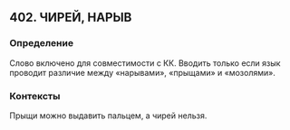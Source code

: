 ## 402. ЧИРЕЙ, НАРЫВ
### Определение
Слово включено для совместимости с КК. Вводить только если язык проводит различие между «нарывами», «прыщами» и «мозолями».

### Контексты
Прыщи можно выдавить пальцем, а чирей нельзя.

